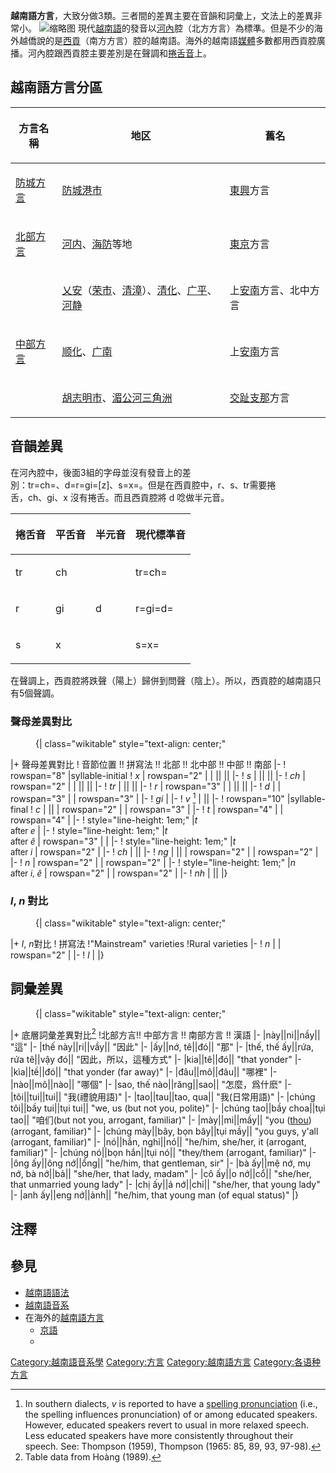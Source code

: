 {{Translating|||time=2020-04-05T07:40:23+00:00}} 
'''越南語方言'''，大致分做3類。三者間的差異主要在音韻和詞彙上，文法上的差異非常小。
[[File:Phương_ngữ_tiếng_Việt_-_Copy_-_Copy.png|缩略图]]
現代[[越南語|越南語]]的發音以[[河內|河內]]腔（北方方言）為標準。但是不少的海外越僑說的是[[胡志明市|西貢]]（南方方言）腔的越南語。海外的越南語[[媒體|媒體]]多數都用西貢腔廣播。河內腔跟西貢腔主要差別是在聲調和[[捲舌音|捲舌音]]上。

== 越南語方言分區 ==



{| class="wikitable"
! 方言名稱
! 地区
! 舊名
|-
| [[防城京語|防城方言]]
| [[防城港市|防城港市]]
| [[东兴市|東興]]方言
|-
| [[北部方言|北部方言]]
| [[河内市|河内]]、[[海防市|海防]]等地
| [[東京_(越南)|東京]]方言
|-
| {{link-vi|清化方言|Phương ngữ Thanh Hóa}}
| [[乂安省|乂安]]（[[荣市|荣市]]、[[清漳县|清漳]]）、[[清化省|清化]]、[[广平省|广平]]、[[河静省|河静]]
| 上[[安南保護國|安南]]方言、北中方言
|-
| [[中部方言|中部方言]]
| [[順化市|顺化]]、[[广南省|广南]]
| 上[[安南保護國|安南]]方言
|-
| {{link-vi|南部方言|Phương ngữ Nam Bộ (tiếng Việt)}}
| [[胡志明市|胡志明市]]、[[湄公河三角洲|湄公河三角洲]]
| [[交趾支那|交趾支那]]方言
|}

== 音韻差異 ==

在河內腔中，後面3組的字母並沒有發音上的差別：<span lang="vi" dir="ltr">tr</span>=<span lang="vi" dir="ltr">ch</span>=<span lang="vi" dir="ltr">{{IPA|[tɕ]}}</span>、<span lang="vi" dir="ltr">d</span>=<span lang="vi" dir="ltr">r</span>=<span lang="vi" dir="ltr">gi</span>=<span lang="vi" dir="ltr">[z]</span>、<span lang="vi" dir="ltr">s</span>=<span lang="vi" dir="ltr">x</span>=<span lang="vi" dir="ltr">{{IPA|[s]}}</span>。但是在西貢腔中，<span lang="vi" dir="ltr">r</span>、<span lang="vi" dir="ltr">s</span>、<span lang="vi" dir="ltr">tr</span>需要捲舌，<span lang="vi" dir="ltr">ch</span>、<span lang="vi" dir="ltr">gi</span>、<span lang="vi" dir="ltr">x</span> 沒有捲舌。而且西貢腔將 <span lang="vi" dir="ltr">d</span> 唸做半元音{{IPA|[j]}}。

{| class="wikitable"
|-
! 捲舌音
! 平舌音
! 半元音
! 現代標準音
|-
|<span lang="vi" dir="ltr">tr</span>
|<span lang="vi" dir="ltr">ch</span>
|
|<span lang="vi" dir="ltr">tr=ch={{IPA|[tɕ]}}</span>
|-
|<span lang="vi" dir="ltr">r</span>
|<span lang="vi" dir="ltr">gi</span>
|<span lang="vi" dir="ltr">d</span>
|<span lang="vi" dir="ltr">r=gi=d={{IPA|[z]}}</span>
|-
|<span lang="vi" dir="ltr">s</span>
|<span lang="vi" dir="ltr">x</span>
|
|<span lang="vi" dir="ltr">s=x={{IPA|[s]}}</span>
|}

在聲調上，西貢腔將跌聲（陽上）歸併到問聲（陰上）。所以，西貢腔的越南語只有5個聲調。

=== 聲母差異對比 ===
:{| class="wikitable" style="text-align: center;"
|+ 聲母差異對比{{Anchors|聲母差異對比}}
! 音節位置 !! 拼寫法 !! 北部 !! 北中部 !! 中部 !! 南部
|-
! rowspan="8" |<span lang="en" dir="ltr">syllable-initial</span>
! ''<span lang="vi" dir="ltr">x</span>''
| rowspan="2" | {{IPA|[s]}} 
| {{IPA|[s]}} || {{IPA|[s]}} || {{IPA|[s]}}
|-
! ''<span lang="vi" dir="ltr">s</span>''
| {{IPA|[ʂ]}} || {{IPA|[ʂ]}} || {{IPA|[ʂ]}}
|-
! ''<span lang="vi" dir="ltr">ch</span>''
| rowspan="2" | {{IPA|[tɕ]}}
| {{IPA|[tɕ]}} || {{IPA|[tɕ]}} || {{IPA|[tɕ]}}
|-
! ''<span lang="vi" dir="ltr">tr</span>''
| {{IPA|[tʂ]}} || {{IPA|[tʂ]}} || {{IPA|[tʂ]}}
|-
! ''<span lang="vi" dir="ltr">r</span>''
| rowspan="3" | {{IPA|[z]}}
| {{IPA|[ɹ]}} || {{IPA|[ɹ]}} || {{IPA|[ɹ]}}
|-
! ''<span lang="vi" dir="ltr">d</span>''
| {{IPA|[z]}}
| rowspan="3" | {{IPA|[j]}}
| rowspan="3" | {{IPA|[j]}}
|-
! ''<span lang="vi" dir="ltr">gi</span>''
| {{IPA|[ɟ]}}
|-
! ''<span lang="vi" dir="ltr">v</span>'' <ref>In southern dialects, ''v'' is reported to have a [[spelling_pronunciation|spelling pronunciation]] (i.e., the spelling influences pronunciation) of {{IPA|[vj]}} or {{IPA|[bj]}} among educated speakers. However, educated speakers revert to usual {{IPA|[j]}} in more relaxed speech. Less educated speakers have {{IPA|[j]}} more consistently throughout their speech. See: Thompson (1959), Thompson (1965: 85, 89, 93, 97-98).</ref>
| {{IPA|[v]}} || {{IPA|[v]}} 
|-
! rowspan="10" |<span lang="en" dir="ltr">syllable-final</span>
! ''<span lang="vi" dir="ltr">c</span>''
| {{IPA|[k]}} || {{IPA|[k]}}
| rowspan="2" | {{IPA|[k]}}
| rowspan="3" | {{IPA|[k]}}
|-
! ''<span lang="vi" dir="ltr">t</span>''
| rowspan="4" | {{IPA|[t]}}
| rowspan="4" | {{IPA|[t]}}
|-
! style="line-height: 1em;" |<span lang="vi" dir="ltr">''t'' <br /><font style="font-weight: normal; font-size: small;">after ''e''</font></span>
| {{IPA|[k, t]}}
|-
! style="line-height: 1em;" |<span lang="vi" dir="ltr">''t'' <br /><font style="font-weight: normal; font-size: small;">after ''ê''</font></span>
| rowspan="3" | {{IPA|[t]}}
| {{IPA|[t]}}
|-
! style="line-height: 1em;" |<span lang="vi" dir="ltr">''t'' <br /><font style="font-weight: normal; font-size: small;">after ''i''</font></span>
| rowspan="2" | {{IPA|[t]}}
|-
! ''<span lang="vi" dir="ltr">ch</span>''
| {{IPA|[c]}} || {{IPA|[c]}}
|-
! ''<span lang="vi" dir="ltr">ng</span>''
| {{IPA|[ŋ]}} || {{IPA|[ŋ]}}
| rowspan="2" | {{IPA|[ŋ]}}
| rowspan="2" | {{IPA|[ŋ]}}
|-
! ''<span lang="vi" dir="ltr">n</span>''
| rowspan="2" | {{IPA|[n]}}
| rowspan="2" | {{IPA|[n]}}
|-
! style="line-height: 1em;" |<span lang="vi" dir="ltr">''n'' <br /><font style="font-weight: normal; font-size: small;">after ''i'', ''ê''</font></span>
| rowspan="2" | {{IPA|[n]}}
| rowspan="2" | {{IPA|[n]}}
|-
! ''<span lang="vi" dir="ltr">nh</span>''
| {{IPA|[ɲ]}} || {{IPA|[ɲ]}}
|}

=== ''<span lang="vi" dir="ltr">l</span>'', ''<span lang="vi" dir="ltr">n</span>'' 對比  ===
:{| class="wikitable" style="text-align: center;"
|+ ''<span lang="vi" dir="ltr">l</span>'', ''<span lang="vi" dir="ltr">n</span>''對比
! 拼寫法
!<span lang="en" dir="ltr">"Mainstream" varieties</span>
!<span lang="en" dir="ltr">Rural varieties</span>
|-
! ''<span lang="vi" dir="ltr">n</span>''
| {{IPA|[n]}}
| rowspan="2" | {{IPA|[n]}}
|-
! ''<span lang="vi" dir="ltr">l</span>''
| {{IPA|[l]}}
|}

== 詞彙差異 ==

:{| class="wikitable" style="text-align: center;"
|+ {{Anchors|Regional variation in grammatical words}}底層詞彙差異對比<ref>Table data from Hoàng (1989).</ref>
!<span lang="zh" dir="ltr">北部方言</span>!! 中部方言 !! 南部方言 !! 漢語
|-
|<span lang="vi" dir="ltr">này</span>||<span lang="vi" dir="ltr">ni</span>||<span lang="vi" dir="ltr">nầy</span>|| "這"
|-
|<span lang="vi" dir="ltr">thế này</span>||<span lang="vi" dir="ltr">ri</span>||<span lang="vi" dir="ltr">vầy</span>|| "因此"
|-
|<span lang="vi" dir="ltr">ấy</span>||<span lang="vi" dir="ltr">nớ, tê</span>||<span lang="vi" dir="ltr">đó</span>|| "那"
|-
|<span lang="vi" dir="ltr">thế, thế ấy</span>||<span lang="vi" dir="ltr">rứa, rứa tê</span>||<span lang="vi" dir="ltr">vậy đó</span>|| "因此，所以，這種方式"
|-
|<span lang="vi" dir="ltr">kia</span>||<span lang="vi" dir="ltr">tê</span>||<span lang="vi" dir="ltr">đó</span>|| "that yonder"
|-
|<span lang="vi" dir="ltr">kìa</span>||<span lang="vi" dir="ltr">tề</span>||<span lang="vi" dir="ltr">đó</span>|| "that yonder (far away)"
|-
|<span lang="vi" dir="ltr">đâu</span>||<span lang="vi" dir="ltr">mô</span>||<span lang="vi" dir="ltr">đâu</span>|| "哪裡"
|-
|<span lang="vi" dir="ltr">nào</span>||<span lang="vi" dir="ltr">mô</span>||<span lang="vi" dir="ltr">nào</span>|| "哪個"
|-
|<span lang="vi" dir="ltr">sao, thế nào</span>||<span lang="vi" dir="ltr">răng</span>||<span lang="vi" dir="ltr">sao</span>|| "怎麼，爲什麽"
|-
|<span lang="vi" dir="ltr">tôi</span>||<span lang="vi" dir="ltr">tui</span>||<span lang="vi" dir="ltr">tui</span>|| "我(禮貌用語)"
|-
|<span lang="vi" dir="ltr">tao</span>||<span lang="vi" dir="ltr">tau</span>||<span lang="vi" dir="ltr">tao, qua</span>|| "我(日常用語)"
|-
|<span lang="vi" dir="ltr">chúng tôi</span>||<span lang="vi" dir="ltr">bầy tui</span>||<span lang="vi" dir="ltr">tụi tui</span>|| "we, us (but not you, polite)"
|-
|<span lang="vi" dir="ltr">chúng tao</span>||<span lang="vi" dir="ltr">bầy choa</span>||<span lang="vi" dir="ltr">tụi tao</span>|| "咱们(but not you, arrogant, familiar)"
|-
|<span lang="vi" dir="ltr">mày</span>||<span lang="vi" dir="ltr">mi</span>||<span lang="vi" dir="ltr">mầy</span>|| "you ([[thou|thou]]) (arrogant, familiar)"
|-
|<span lang="vi" dir="ltr">chúng mày</span>||<span lang="vi" dir="ltr">bây, bọn bây</span>||<span lang="vi" dir="ltr">tụi mầy</span>|| "you guys, y'all (arrogant, familiar)"
|-
|<span lang="vi" dir="ltr">nó</span>||<span lang="vi" dir="ltr">hắn, nghỉ</span>||<span lang="vi" dir="ltr">nó</span>|| "he/him, she/her, it (arrogant, familiar)"
|- 
|<span lang="vi" dir="ltr">chúng nó</span>||<span lang="vi" dir="ltr">bọn hắn</span>||<span lang="vi" dir="ltr">tụi nó</span>|| "they/them (arrogant, familiar)"
|- 
|<span lang="vi" dir="ltr">ông ấy</span>||<span lang="vi" dir="ltr">ông nớ</span>||<span lang="vi" dir="ltr">ổng</span>|| "he/him, that gentleman, sir"
|-
|<span lang="vi" dir="ltr">bà ấy</span>||<span lang="vi" dir="ltr">mệ nớ, mụ nớ, bà nớ</span>||<span lang="vi" dir="ltr">bả</span>|| "she/her, that lady, madam"
|-
|<span lang="vi" dir="ltr">cô ấy</span>||<span lang="vi" dir="ltr">o nớ</span>||<span lang="vi" dir="ltr">cổ</span>|| "she/her, that unmarried young lady"
|- 
|<span lang="vi" dir="ltr">chị ấy</span>||<span lang="vi" dir="ltr">ả nớ</span>||<span lang="vi" dir="ltr">chỉ</span>|| "she/her, that young lady"
|-
|<span lang="vi" dir="ltr">anh ấy</span>||<span lang="vi" dir="ltr">eng nớ</span>||<span lang="vi" dir="ltr">ảnh</span>|| "he/him, that young man (of equal status)"
|}

== 注釋 ==
{{reflist}}

==參見==
*[[越南語語法|越南語語法]]
*[[越南語音系|越南語音系]]
*在海外的[[越南語方言|越南語方言]]
**[[京語|京語]]
**{{link-th|越南裔泰國人#語言和文化|ไทยเชื้อสายญวน#ภาษาและวัฒนธรรม|泰國越南語}}

[[Category:越南語音系學|Category:越南語音系學]]
[[Category:方言|Category:方言]]
[[Category:越南語方言|Category:越南語方言]]
[[Category:各语种方言|Category:各语种方言]]